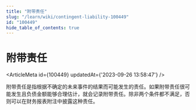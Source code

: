```yaml
---
title: "附带责任"
slug: "/learn/wiki/contingent-liability-100449"
id: "100449"
hide_table_of_contents: true
---
```



# 附带责任

<ArticleMeta id={100449} updatedAt={'2023-09-26 13:58:47'} />
<div className='border-solid border-b border-t-0 my-4 border-[var(--ifm-color-gray-300)]' />

附带责任是指根据不确定的未来事件的结果而可能发生的责任。如果附带责任很可能发生且负债金额能够合理估计，就会记录附带责任。除非两个条件都不满足，否则可以在财务报表附注中披露这种责任。
